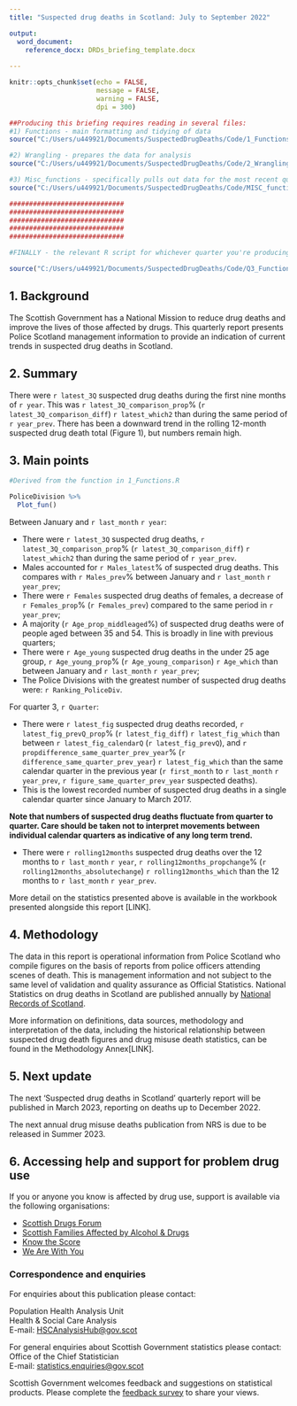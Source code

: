 ```yaml
---
title: "Suspected drug deaths in Scotland: July to September 2022"

output: 
  word_document:
    reference_docx: DRDs_briefing_template.docx
  
---
```


```r
knitr::opts_chunk$set(echo = FALSE,
                      message = FALSE,
                      warning = FALSE,
                      dpi = 300)

```

```r

##Producing this briefing requires reading in several files:
#1) Functions - main formatting and tidying of data
source("C:/Users/u449921/Documents/SuspectedDrugDeaths/Code/1_Functions.R")

#2) Wrangling - prepares the data for analysis
source("C:/Users/u449921/Documents/SuspectedDrugDeaths/Code/2_Wrangling.R")

#3) Misc_functions - specifically pulls out data for the most recent quarter, and the most recent 12 months
source("C:/Users/u449921/Documents/SuspectedDrugDeaths/Code/MISC_functions.R")

#############################
#############################
#############################
#############################
#############################

#FINALLY - the relevant R script for whichever quarter you're producing the briefing in - THIS IS THE ONLY ONE YOU CHANGE

source("C:/Users/u449921/Documents/SuspectedDrugDeaths/Code/Q3_Functions.R")


```

## 1. Background

The Scottish Government has a National Mission to reduce drug deaths and improve the lives of those affected by drugs. This quarterly report presents Police Scotland management information to provide an indication of current trends in suspected drug deaths in Scotland.

## 2. Summary

There were `r latest_3Q` suspected drug deaths during the first nine months of `r year`. This was `r latest_3Q_comparison_prop`% (`r latest_3Q_comparison_diff`) `r latest_which2` than during the same period of `r year_prev`. There has been a downward trend in the rolling 12-month suspected drug death total (Figure 1), but numbers remain high.

## 3. Main points

```r
#Derived from the function in 1_Functions.R

PoliceDivision %>% 
  Plot_fun()
```

Between January and `r last_month` `r year`:

  * There were `r latest_3Q` suspected drug deaths, `r latest_3Q_comparison_prop`% (`r latest_3Q_comparison_diff`) `r latest_which2` than during the same period of `r year_prev`.
  * Males accounted for `r Males_latest`% of suspected drug deaths. This compares with `r Males_prev`% between January and `r last_month` `r year_prev`;
  * There were `r Females` suspected drug deaths of females, a decrease of `r Females_prop`% (`r Females_prev`) compared to the same period in `r year_prev`;
  * A majority (`r Age_prop_middleaged`%) of suspected drug deaths were of people aged between 35 and 54. This is broadly in line with previous quarters;
  * There were `r Age_young` suspected drug deaths in the under 25 age group, `r Age_young_prop`% (`r Age_young_comparison`) `r Age_which` than between January and `r last_month` `r year_prev`;
  * The Police Divisions with the greatest number of suspected drug deaths were: `r Ranking_PoliceDiv`.
  
For quarter 3, `r Quarter`:

  * There were `r latest_fig` suspected drug deaths recorded, `r latest_fig_prevQ_prop`% (`r latest_fig_diff`) `r latest_fig_which` than between `r latest_fig_calendarQ` (`r latest_fig_prevQ`), and `r propdifference_same_quarter_prev_year`% (`r difference_same_quarter_prev_year`) `r latest_fig_which` than the same calendar quarter in the previous year (`r first_month` to `r last_month` `r year_prev`, `r figure_same_quarter_prev_year` suspected deaths).
  * This is the lowest recorded number of suspected drug deaths in a single calendar quarter since January to March 2017.
  
  **Note that numbers of suspected drug deaths fluctuate from quarter to quarter. Care should be taken not to interpret movements between individual calendar quarters as indicative of any long term trend.**

  * There were `r rolling12months` suspected drug deaths over the 12 months to `r last_month` `r year`, `r rolling12months_propchange`% (`r rolling12months_absolutechange`) `r rolling12months_which` than the 12 months to `r last_month` `r year_prev`. 

More detail on the statistics presented above is available in the workbook presented alongside this report [LINK].

## 4. Methodology

The data in this report is operational information from Police Scotland who compile figures on the basis of reports from police officers attending scenes of death. This is management information and not subject to the same level of validation and quality assurance as Official Statistics. National Statistics on drug deaths in Scotland are published annually by [National Records of Scotland](https://www.nrscotland.gov.uk/statistics-and-data/statistics/statistics-by-theme/vital-events/deaths/drug-related-deaths-in-scotland/2021). 

More information on definitions, data sources, methodology and interpretation of the data, including the historical relationship between suspected drug death figures and drug misuse death statistics, can be found in the Methodology Annex[LINK].

## 5. Next update

The next ‘Suspected drug deaths in Scotland’ quarterly report will be published in March 2023, reporting on deaths up to December 2022.

The next annual drug misuse deaths publication from NRS is due to be released in Summer 2023.

## 6. Accessing help and support for problem drug use
If you or anyone you know is affected by drug use, support is available via the following organisations:

  * [Scottish Drugs Forum](https://www.sdf.org.uk/)
  * [Scottish Families Affected by Alcohol & Drugs](https://www.sfad.org.uk/service-directory)
  * [Know the Score](https://www.knowthescore.info/)
  * [We Are With You](https://www.wearewithyou.org.uk/)

  
### Correspondence and enquiries

For enquiries about this publication please contact:

Population Health Analysis Unit  
Health & Social Care Analysis  
E-mail: [HSCAnalysisHub@gov.scot](HSCAnalysisHub@gov.scot)  

For general enquiries about Scottish Government statistics please contact:   
Office of the Chief Statistician  
E-mail: [statistics.enquiries@gov.scot](statistics.enquiries@gov.scot)  

Scottish Government welcomes feedback and suggestions on statistical products. Please complete the [feedback survey](https://consult.gov.scot/digital-communications/95832709/) to share your views.
